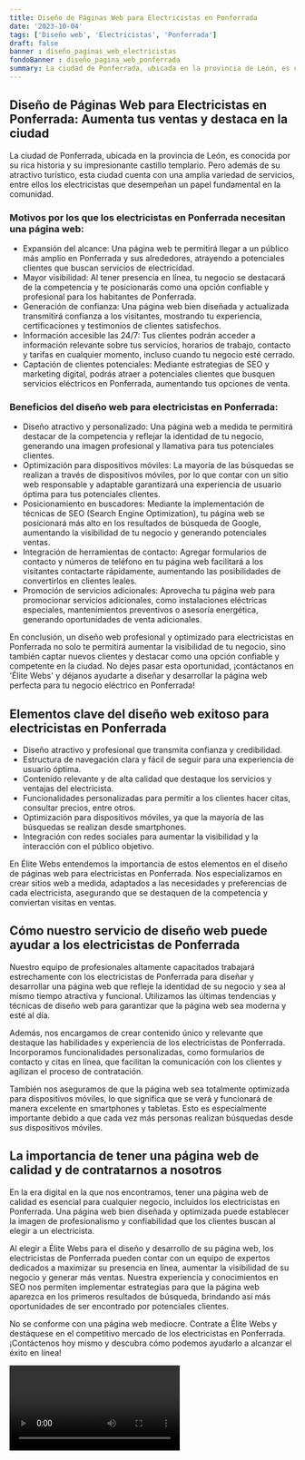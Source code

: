 ```yaml
---
title: Diseño de Páginas Web para Electricistas en Ponferrada
date: '2023-10-04'
tags: ['Diseño web', 'Electricistas', 'Ponferrada']
draft: false
banner : diseño_paginas_web_electricistas
fondoBanner : diseño_pagina_web_ponferrada
summary: La ciudad de Ponferrada, ubicada en la provincia de León, es conocida por su rica historia y su impresionante castillo templario. Pero además de su atractivo turístico, esta ciudad cuenta con una amplia variedad de servicios, entre ellos los electricistas que desempeñan un papel fundamental en la comunidad. 
---
```


## Diseño de Páginas Web para Electricistas en Ponferrada: Aumenta tus ventas y destaca en la ciudad

La ciudad de Ponferrada, ubicada en la provincia de León, es conocida por su rica historia y su impresionante castillo templario. Pero además de su atractivo turístico, esta ciudad cuenta con una amplia variedad de servicios, entre ellos los electricistas que desempeñan un papel fundamental en la comunidad. 

### Motivos por los que los electricistas en Ponferrada necesitan una página web:
- Expansión del alcance: Una página web te permitirá llegar a un público más amplio en Ponferrada y sus alrededores, atrayendo a potenciales clientes que buscan servicios de electricidad.
- Mayor visibilidad: Al tener presencia en línea, tu negocio se destacará de la competencia y te posicionarás como una opción confiable y profesional para los habitantes de Ponferrada.
- Generación de confianza: Una página web bien diseñada y actualizada transmitirá confianza a los visitantes, mostrando tu experiencia, certificaciones y testimonios de clientes satisfechos.
- Información accesible las 24/7: Tus clientes podrán acceder a información relevante sobre tus servicios, horarios de trabajo, contacto y tarifas en cualquier momento, incluso cuando tu negocio esté cerrado.
- Captación de clientes potenciales: Mediante estrategias de SEO y marketing digital, podrás atraer a potenciales clientes que busquen servicios eléctricos en Ponferrada, aumentando tus opciones de venta.

### Beneficios del diseño web para electricistas en Ponferrada:
- Diseño atractivo y personalizado: Una página web a medida te permitirá destacar de la competencia y reflejar la identidad de tu negocio, generando una imagen profesional y llamativa para tus potenciales clientes.
- Optimización para dispositivos móviles: La mayoría de las búsquedas se realizan a través de dispositivos móviles, por lo que contar con un sitio web responsable y adaptable garantizará una experiencia de usuario óptima para tus potenciales clientes.
- Posicionamiento en buscadores: Mediante la implementación de técnicas de SEO (Search Engine Optimization), tu página web se posicionará más alto en los resultados de búsqueda de Google, aumentando la visibilidad de tu negocio y generando potenciales ventas.
- Integración de herramientas de contacto: Agregar formularios de contacto y números de teléfono en tu página web facilitará a los visitantes contactarte rápidamente, aumentando las posibilidades de convertirlos en clientes leales.
- Promoción de servicios adicionales: Aprovecha tu página web para promocionar servicios adicionales, como instalaciones eléctricas especiales, mantenimientos preventivos o asesoría energética, generando oportunidades de venta adicionales.

En conclusión, un diseño web profesional y optimizado para electricistas en Ponferrada no solo te permitirá aumentar la visibilidad de tu negocio, sino también captar nuevos clientes y destacar como una opción confiable y competente en la ciudad. No dejes pasar esta oportunidad, ¡contáctanos en 'Élite Webs' y déjanos ayudarte a diseñar y desarrollar la página web perfecta para tu negocio eléctrico en Ponferrada!

<GifSeo />

<Cta />

## Elementos clave del diseño web exitoso para electricistas en Ponferrada

- Diseño atractivo y profesional que transmita confianza y credibilidad.
- Estructura de navegación clara y fácil de seguir para una experiencia de usuario óptima.
- Contenido relevante y de alta calidad que destaque los servicios y ventajas del electricista.
- Funcionalidades personalizadas para permitir a los clientes hacer citas, consultar precios, entre otros.
- Optimización para dispositivos móviles, ya que la mayoría de las búsquedas se realizan desde smartphones.
- Integración con redes sociales para aumentar la visibilidad y la interacción con el público objetivo.

En Élite Webs entendemos la importancia de estos elementos en el diseño de páginas web para electricistas en Ponferrada. Nos especializamos en crear sitios web a medida, adaptados a las necesidades y preferencias de cada electricista, asegurando que se destaquen de la competencia y conviertan visitas en ventas.

## Cómo nuestro servicio de diseño web puede ayudar a los electricistas de Ponferrada

Nuestro equipo de profesionales altamente capacitados trabajará estrechamente con los electricistas de Ponferrada para diseñar y desarrollar una página web que refleje la identidad de su negocio y sea al mismo tiempo atractiva y funcional. Utilizamos las últimas tendencias y técnicas de diseño web para garantizar que la página web sea moderna y esté al día.

Además, nos encargamos de crear contenido único y relevante que destaque las habilidades y experiencia de los electricistas de Ponferrada. Incorporamos funcionalidades personalizadas, como formularios de contacto y citas en línea, que facilitan la comunicación con los clientes y agilizan el proceso de contratación.

También nos aseguramos de que la página web sea totalmente optimizada para dispositivos móviles, lo que significa que se verá y funcionará de manera excelente en smartphones y tabletas. Esto es especialmente importante debido a que cada vez más personas realizan búsquedas desde sus dispositivos móviles.

## La importancia de tener una página web de calidad y de contratarnos a nosotros

En la era digital en la que nos encontramos, tener una página web de calidad es esencial para cualquier negocio, incluidos los electricistas en Ponferrada. Una página web bien diseñada y optimizada puede establecer la imagen de profesionalismo y confiabilidad que los clientes buscan al elegir a un electricista.

Al elegir a Élite Webs para el diseño y desarrollo de su página web, los electricistas de Ponferrada pueden contar con un equipo de expertos dedicados a maximizar su presencia en línea, aumentar la visibilidad de su negocio y generar más ventas. Nuestra experiencia y conocimientos en SEO nos permiten implementar estrategias para que la página web aparezca en los primeros resultados de búsqueda, brindando así más oportunidades de ser encontrado por potenciales clientes.

No se conforme con una página web mediocre. Contrate a Élite Webs y destáquese en el competitivo mercado de los electricistas en Ponferrada. ¡Contáctenos hoy mismo y descubra cómo podemos ayudarlo a alcanzar el éxito en línea!

<Video />

<CtaBot job='Electricistas' city='Ponferrada'/>

<Gmaps query='Ponferrada+españa+maps' />